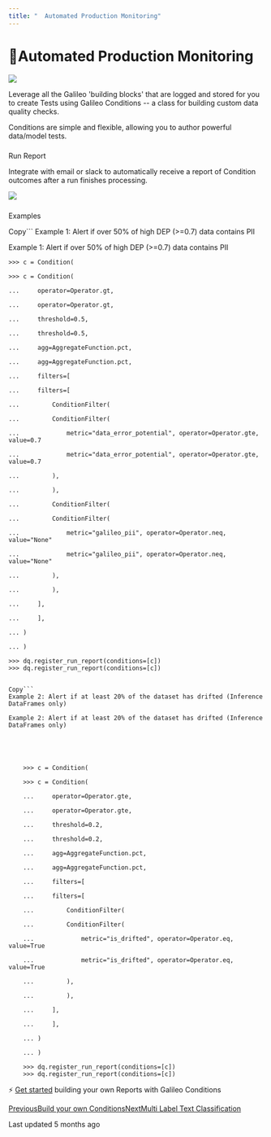 ```yaml
---
title: "  Automated Production Monitoring"
---
```


# 🧪Automated Production Monitoring

![](https://docs.rungalileo.io/~gitbook/image?url=https%3A%2F%2F1924900477-files.gitbook.io%2F%7E%2Ffiles%2Fv0%2Fb%2Fgitbook-x-prod.appspot.com%2Fo%2Fspaces%252F4jVWiQpRqmi04OnqZmn2%252Fuploads%252Fgit-blob-d9285107aa2954b0aba357f117f7288c20e37c8b%252FScreen%2520Shot%25202022-09-15%2520at%252011.12.03%2520PM.png%3Falt%3Dmedia&width=768&dpr=4&quality=100&sign=231ce848&sv=1)

Leverage all the Galileo 'building blocks' that are logged and stored for you to create Tests using Galileo Conditions -- a class for building custom data quality checks.

Conditions are simple and flexible, allowing you to author powerful data/model tests.

### 

[](#run-report)

Run Report

Integrate with email or slack to automatically receive a report of Condition outcomes after a run finishes processing.

![](https://docs.rungalileo.io/~gitbook/image?url=https%3A%2F%2F1924900477-files.gitbook.io%2F%7E%2Ffiles%2Fv0%2Fb%2Fgitbook-x-prod.appspot.com%2Fo%2Fspaces%252F4jVWiQpRqmi04OnqZmn2%252Fuploads%252Fgit-blob-e89ec6f0d49ebd5dbe2d68599927534cb9df9d37%252FScreen%2520Shot%25202022-11-29%2520at%252012.37.30%2520PM.png%3Falt%3Dmedia&width=768&dpr=4&quality=100&sign=b76906ec&sv=1)

### 

[](#examples)

Examples

Copy```
Example 1: Alert if over 50% of high DEP (>=0.7) data contains PII

Example 1: Alert if over 50% of high DEP (>=0.7) data contains PII





    >>> c = Condition(

    >>> c = Condition(

    ...     operator=Operator.gt,

    ...     operator=Operator.gt,

    ...     threshold=0.5,

    ...     threshold=0.5,

    ...     agg=AggregateFunction.pct,

    ...     agg=AggregateFunction.pct,

    ...     filters=[

    ...     filters=[

    ...         ConditionFilter(

    ...         ConditionFilter(

    ...             metric="data_error_potential", operator=Operator.gte, value=0.7

    ...             metric="data_error_potential", operator=Operator.gte, value=0.7

    ...         ),

    ...         ),

    ...         ConditionFilter(

    ...         ConditionFilter(

    ...             metric="galileo_pii", operator=Operator.neq, value="None"

    ...             metric="galileo_pii", operator=Operator.neq, value="None"

    ...         ),

    ...         ),

    ...     ],

    ...     ],

    ... )

    ... )

    >>> dq.register_run_report(conditions=[c])
    >>> dq.register_run_report(conditions=[c])
```

Copy```
Example 2: Alert if at least 20% of the dataset has drifted (Inference DataFrames only)

Example 2: Alert if at least 20% of the dataset has drifted (Inference DataFrames only)





    >>> c = Condition(

    >>> c = Condition(

    ...     operator=Operator.gte,

    ...     operator=Operator.gte,

    ...     threshold=0.2,

    ...     threshold=0.2,

    ...     agg=AggregateFunction.pct,

    ...     agg=AggregateFunction.pct,

    ...     filters=[

    ...     filters=[

    ...         ConditionFilter(

    ...         ConditionFilter(

    ...             metric="is_drifted", operator=Operator.eq, value=True

    ...             metric="is_drifted", operator=Operator.eq, value=True

    ...         ),

    ...         ),

    ...     ],

    ...     ],

    ... )

    ... )

    >>> dq.register_run_report(conditions=[c])
    >>> dq.register_run_report(conditions=[c])
```

⚡️ [Get started](/galileo/galileo-nlp-studio/text-classification/build-your-own-conditions) building your own Reports with Galileo Conditions

[PreviousBuild your own Conditions](/galileo/galileo-nlp-studio/text-classification/build-your-own-conditions)[NextMulti Label Text Classification](/galileo/galileo-nlp-studio/multi-label-text-classification)

Last updated 5 months ago